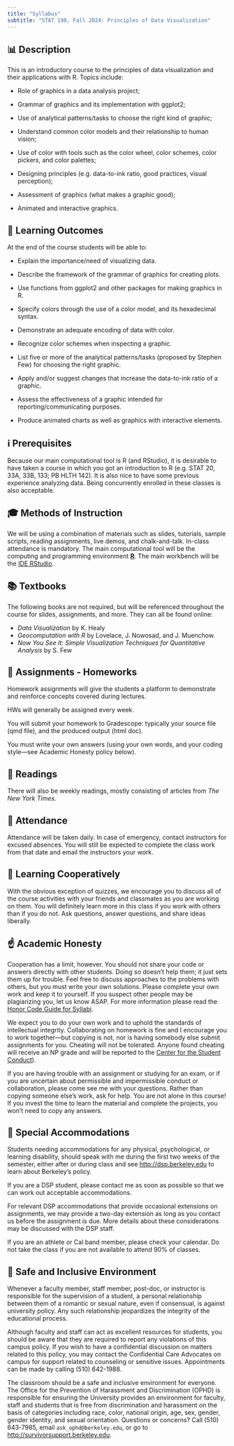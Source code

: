 ```yaml
---
title: "Syllabus"
subtitle: "STAT 198, Fall 2024: Principles of Data Visualization"
---
```



## 📊 Description

This is an introductory course to the principles of data visualization and their
applications with R. Topics include: 

- Role of graphics in a data analysis project;

- Grammar of graphics and its implementation with ggplot2;

- Use of analytical patterns/tasks to choose the right kind of graphic;

- Understand common color models and their relationship to human vision;

- Use of color with tools such as the color wheel, color schemes, color pickers, and color palettes;

- Designing principles (e.g. data-to-ink ratio, good practices, visual perception);

- Assessment of graphics (what makes a graphic good); 

- Animated and interactive graphics.



## 🎯 Learning Outcomes

At the end of the course students will be able to:

- Explain the importance/need of visualizing data.

- Describe the framework of the grammar of graphics for creating plots.

- Use functions from ggplot2 and other packages for making graphics in R.

- Specify colors through the use of a color model, and its hexadecimal syntax.

- Demonstrate an adequate encoding of data with color.

- Recognize color schemes when inspecting a graphic.

- List five or more of the analytical patterns/tasks (proposed by Stephen Few) for choosing the right graphic.

- Apply and/or suggest changes that increase the data-to-ink ratio of a graphic.

- Assess the effectiveness of a graphic intended for reporting/communicating purposes.

- Produce animated charts as well as graphics with interactive elements.



## ℹ️ Prerequisites

Because our main computational tool is R (and RStudio), it is desirable to 
have taken a course in which you got an introduction to R (e.g. STAT 20, 33A, 
33B, 133; PB HLTH 142). It is also nice to have some previous experience 
analyzing data. Being concurrently enrolled in these classes is also acceptable.



## 🎓 Methods of Instruction

We will be using a combination of materials such as slides, tutorials, sample 
scripts, reading assignments, live demos, and chalk-and-talk. 
In-class attendance is mandatory.
The main computational tool will be the computing and programming environment 
<a href="https://www.r-project.org/" target="_blank"><strong>R</strong></a>. 
The main workbench will be the 
<a href="https://posit.co/download/rstudio-desktop/" target="_blank">IDE RStudio</a>.



## 📚 Textbooks

The following books are not required, but will be referenced throughout the 
course for slides, assignments, and more. They can all be found online:

- _Data Visualization_ by K. Healy
- _Geocomputation with R_ by Lovelace, J. Nowosad, and J. Muenchow.
- _Now You See It: Simple Visualization Techniques for Quantitative Analysis_ by S. Few



## 📁 Assignments - Homeworks

Homework assignments will give the students a platform to demonstrate and 
reinforce concepts covered during lectures.

HWs will generally be assigned every week.

You will submit your homework to Gradescope: typically your source file 
(qmd file), and the produced output (html doc).

You must write your own answers (using your own words, and your coding style---see 
Academic Honesty policy below). 



## 📖 Readings

There will also be weekly readings, mostly consisting of articles from 
_The New York Times_.



## 📆 Attendance

Attendance will be taken daily.
In case of emergency, contact instructors for excused absences. You will still 
be expected to complete the class work from that date and email the instructors 
your work.



## 🏫 Learning Cooperatively

With the obvious exception of quizzes, we encourage you to discuss all of the 
course activities with your friends and classmates as you are working on them. 
You will definitely learn more in this class if you work with others than if 
you do not. Ask questions, answer questions, and share ideas liberally.



## ☝️ Academic Honesty

Cooperation has a limit, however. You should not share your code or answers 
directly with other students. Doing so doesn't help them; it just sets them up 
for trouble. Feel free to discuss approaches to the problems with others, but 
you must write your own solutions. Please complete your own work and keep it to 
yourself. If you suspect other people may be plagiarizing you, let us know ASAP. 
For more information please read the <a href="http://teaching.berkeley.edu/sites/default/files/general/hc_guide_for_syllabi.pdf" target="blank">Honor Code Guide for Syllabi</a>.

We expect you to do your own work and to uphold the standards of intellectual 
integrity. Collaborating on homework is fine and I encourage you to work 
together---but copying is not, nor is having somebody else submit assignments 
for you. Cheating will not be tolerated. Anyone found cheating will receive an 
NP grade and will be reported to the <a href="http://sa.berkeley.edu/conduct" target="_blank">Center for the Student Conduct</a>). 

If you are having trouble with an assignment or studying for an exam, or if you 
are uncertain about permissible and impermissible conduct or collaboration, 
please come see me with your questions. Rather than copying someone else's work, 
ask for help. You are not alone in this course! If you invest the time to learn 
the material and complete the projects, you won't need to copy any answers.



## 🚸 Special Accommodations

Students needing accommodations for any physical, psychological, or learning 
disability, should speak with me during the first two weeks of the semester, 
either after or during class and see <http://dsp.berkeley.edu> to 
learn about Berkeley's policy. 

If you are a DSP student, please contact me as soon as possible so that we can 
work out acceptable accommodations.

For relevant DSP accommodations that provide occasional extensions on assignments, 
we may provide a two-day extension as long as you contact us before the assignment 
is due. More details about these considerations may be discussed with the DSP staff.

If you are an athlete or Cal band member, please check your calendar. Do not 
take the class if you are not available to attend 90% of classes.



## 🌻 Safe and Inclusive Environment

Whenever a faculty member, staff member, post-doc, or instructor is responsible for 
the supervision of a student, a personal relationship between them of a romantic 
or sexual nature, even if consensual, is against university policy. Any such 
relationship jeopardizes the integrity of the educational process.

Although faculty and staff can act as excellent resources for students, you 
should be aware that they are required to report any violations of this campus 
policy. If you wish to have a confidential discussion on matters related to 
this policy, you may contact the Confidential Care Advocates on campus for 
support related to counseling or sensitive issues. Appointments can be made by 
calling (510) 642-1988.

The classroom should be a safe and inclusive environment for everyone. The 
Office for the Prevention of Harassment and Discrimination (OPHD) is responsible 
for ensuring the University provides an environment for faculty, staff and 
students that is free from discrimination and harassment on the basis of 
categories including race, color, national origin, age, sex, gender, gender 
identity, and sexual orientation. Questions or concerns? Call (510) 643-7985, 
email `ask_ophd@berkeley.edu`, or go to 
<a href="http://survivorsupport.berkeley.edu" target="_blank">http://survivorsupport.berkeley.edu</a>.
